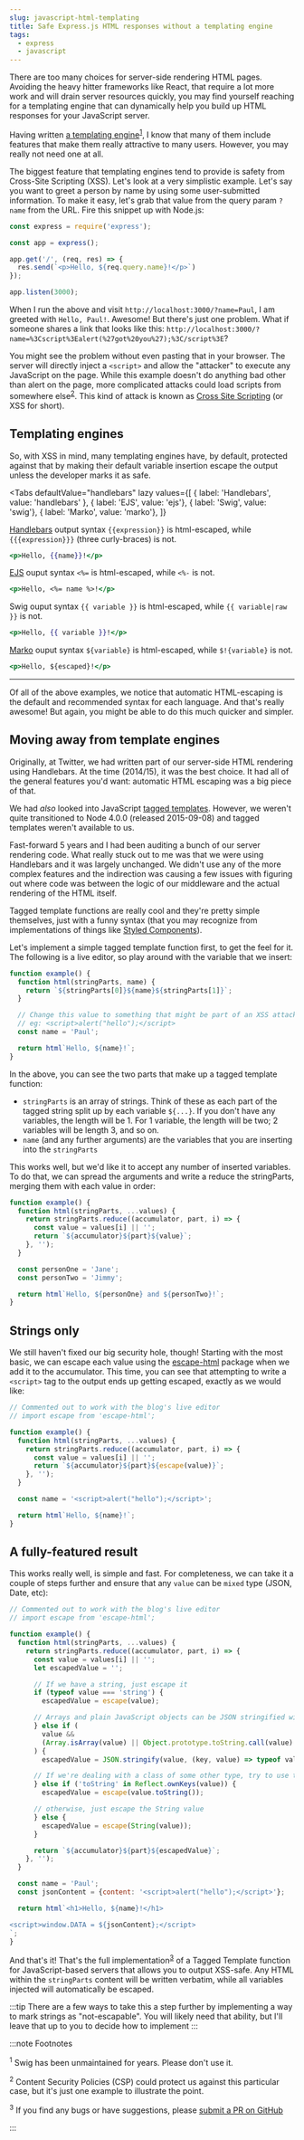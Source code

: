 ```yaml
---
slug: javascript-html-templating
title: Safe Express.js HTML responses without a templating engine
tags:
  - express
  - javascript
---
```



There are too many choices for server-side rendering HTML pages. Avoiding the heavy hitter frameworks like React, that require a lot more work and will drain server resources quickly, you may find yourself reaching for a templating engine that can dynamically help you build up HTML responses for your JavaScript server.

Having written [a templating engine](https://github.com/paularmstrong/swig)<sup>[1](#footnote-1)</sup>, I know that many of them include features that make them really attractive to many users. However, you may really not need one at all.

<!-- truncate -->

The biggest feature that templating engines tend to provide is safety from Cross-Site Scripting (XSS). Let's look at a very simplistic example. Let's say you want to greet a person by name by using some user-submitted information. To make it easy, let's grab that value from the query param `?name` from the URL. Fire this snippet up with Node.js:

```js
const express = require('express');

const app = express();

app.get('/', (req, res) => {
  res.send(`<p>Hello, ${req.query.name}!</p>`)
});

app.listen(3000);
```

When I run the above and visit `http://localhost:3000/?name=Paul`, I am greeted with `Hello, Paul!`. Awesome! But there's just one problem. What if someone shares a link that looks like this: `http://localhost:3000/?name=%3Cscript%3Ealert(%27got%20you%27);%3C/script%3E`?

You might see the problem without even pasting that in your browser. The server will directly inject a `<script>` and allow the "attacker" to execute any JavaScript on the page. While this example doesn't do anything bad other than alert on the page, more complicated attacks could load scripts from somewhere else<sup>[2](#footnote-2)</sup>. This kind of attack is known as [Cross Site Scripting](https://owasp.org/www-community/attacks/xss/) (or XSS for short).

## Templating engines

So, with XSS in mind, many templating engines have, by default, protected against that by making their default variable insertion escape the output unless the developer marks it as safe.

<Tabs
  defaultValue="handlebars"
  lazy
  values={[
    { label: 'Handlebars', value: 'handlebars' },
    { label: 'EJS', value: 'ejs'},
    { label: 'Swig', value: 'swig'},
    { label: 'Marko', value: 'marko'},
  ]}
>
  <TabItem value="handlebars">

[Handlebars](https://handlebarsjs.com/guide/#html-escaping) output syntax `{{expression}}` is html-escaped, while `{{{expression}}}` (three curly-braces) is not.

```handlebars
<p>Hello, {{name}}!</p>
```

  </TabItem>
  <TabItem value="ejs">

[EJS](https://ejs.co/#features) ouput syntax `<%=` is html-escaped, while `<%-` is not.

```handlebars
<p>Hello, <%= name %>!</p>
```

 </TabItem>
  <TabItem value="swig">

Swig ouput syntax `{{ variable }}` is html-escaped, while `{{ variable|raw }}` is not.

```handlebars
<p>Hello, {{ variable }}!</p>
```

 </TabItem>
  <TabItem value="marko">

[Marko](https://markojs.com/docs/syntax/) ouput syntax `${variable}` is html-escaped, while `$!{variable}` is not.

```handlebars
<p>Hello, ${escaped}!</p>
```

 </TabItem>
</Tabs>

---

Of all of the above examples, we notice that automatic HTML-escaping is the default and recommended syntax for each language. And that's really awesome! But again, you might be able to do this much quicker and simpler.

## Moving away from template engines

Originally, at Twitter, we had written part of our server-side HTML rendering using Handlebars. At the time (2014/15), it was the best choice. It had all of the general features you'd want: automatic HTML escaping was a big piece of that.

We had _also_ looked into JavaScript [tagged templates](https://developer.mozilla.org/en-US/docs/Web/JavaScript/Reference/Template_literals#Tagged_templates). However, we weren't quite transitioned to Node 4.0.0 (released 2015-09-08) and tagged templates weren't available to us.

Fast-forward 5 years and I had been auditing a bunch of our server rendering code. What really stuck out to me was that we were using Handlebars and it was largely unchanged. We didn't use any of the more complex features and the indirection was causing a few issues with figuring out where code was between the logic of our middleware and the actual rendering of the HTML itself.

Tagged template functions are really cool and they're pretty simple themselves, just with a funny syntax (that you may recognize from implementations of things like [Styled Components](https://styled-components.com/)).

Let's implement a simple tagged template function first, to get the feel for it. The following is a live editor, so play around with the variable that we insert:

```js live
function example() {
  function html(stringParts, name) {
    return `${stringParts[0]}${name}${stringParts[1]}`;
  }

  // Change this value to something that might be part of an XSS attack
  // eg: <script>alert("hello");</script>
  const name = 'Paul';

  return html`Hello, ${name}!`;
}
```

In the above, you can see the two parts that make up a tagged template function:

* `stringParts` is an array of strings. Think of these as each part of the tagged string split up by each variable `${...}`. If you don't have any variables, the length will be 1. For 1 variable, the length will be two; 2 variables will be length 3, and so on.
* `name` (and any further arguments) are the variables that you are inserting into the `stringParts`

This works well, but we'd like it to accept any number of inserted variables. To do that, we can spread the arguments and write a reduce the stringParts, merging them with each value in order:

```js live
function example() {
  function html(stringParts, ...values) {
    return stringParts.reduce((accumulator, part, i) => {
      const value = values[i] || '';
      return `${accumulator}${part}${value}`;
    }, '');
  }

  const personOne = 'Jane';
  const personTwo = 'Jimmy';

  return html`Hello, ${personOne} and ${personTwo}!`;
}
```

## Strings only

We still haven't fixed our big security hole, though! Starting with the most basic, we can escape each value using the [escape-html](https://github.com/component/escape-html) package when we add it to the accumulator. This time, you can see that attempting to write a `<script>` tag to the output ends up getting escaped, exactly as we would like:

```js live
// Commented out to work with the blog's live editor
// import escape from 'escape-html';

function example() {
  function html(stringParts, ...values) {
    return stringParts.reduce((accumulator, part, i) => {
      const value = values[i] || '';
      return `${accumulator}${part}${escape(value)}`;
    }, '');
  }

  const name = '<script>alert("hello");</script>';

  return html`Hello, ${name}!`;
}
```

## A fully-featured result

This works really well, is simple and fast. For completeness, we can take it a couple of steps further and ensure that any `value` can be `mixed` type (JSON, Date, etc):

```js live
// Commented out to work with the blog's live editor
// import escape from 'escape-html';

function example() {
  function html(stringParts, ...values) {
    return stringParts.reduce((accumulator, part, i) => {
      const value = values[i] || '';
      let escapedValue = '';

      // If we have a string, just escape it
      if (typeof value === 'string') {
        escapedValue = escape(value);

      // Arrays and plain JavaScript objects can be JSON stringified with a custom function to ensure each individual value gets escaped
      } else if (
        value &&
        (Array.isArray(value) || Object.prototype.toString.call(value) === '[object Object]')
      ) {
        escapedValue = JSON.stringify(value, (key, value) => typeof value === 'string' ? escape(value) : value);

      // If we're dealing with a class of some other type, try to use the `toString` method
      } else if ('toString' in Reflect.ownKeys(value)) {
        escapedValue = escape(value.toString());

      // otherwise, just escape the String value
      } else {
        escapedValue = escape(String(value));
      }

      return `${accumulator}${part}${escapedValue}`;
    }, '');
  }

  const name = 'Paul';
  const jsonContent = {content: '<script>alert("hello");</script>'};

  return html`<h1>Hello, ${name}!</h1>

<script>window.DATA = ${jsonContent};</script>
`;
}
```

And that's it! That's the full implementation<sup>[3](#footnote-3)</sup> of a Tagged Template function for JavaScript-based servers that allows you to output XSS-safe. Any HTML within the `stringParts` content will be written verbatim, while all variables injected will automatically be escaped.

:::tip
There are a few ways to take this a step further by implementing a way to mark strings as "not-escapable". You will likely need that ability, but I'll leave that up to you to decide how to implement
:::

:::note Footnotes

<sup id="footnote-1">1</sup> Swig has been unmaintained for years. Please don't use it.<br />

<sup id="footnote-2">2</sup> Content Security Policies (CSP) could protect us against this particular case, but it's just one example to illustrate the point.<br />

<sup id="footnote-3">3</sup> If you find any bugs or have suggestions, please <a href="https://github.com/paularmstrong/paularmstrong.dev/edit/main/blog/2020-12-22-javascript-html-templating.mdx">submit a PR on GitHub</a>

:::
